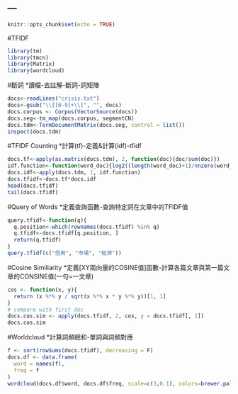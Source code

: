 ---
---

```r
knitr::opts_chunk$set(echo = TRUE)
```

#TFIDF
```r
library(tm)
library(tmcn)
library(Matrix)
library(wordcloud)
```

#斷詞
*讀檔-去註解-斷詞-詞矩陣
```r
docs<-readLines("crisis.txt")
docs<-gsub("\\[[0-9]+\\]", "", docs)
docs.corpus <- Corpus(VectorSource(docs))
docs.seg<-tm_map(docs.corpus, segmentCN)
docs.tdm<-TermDocumentMatrix(docs.seg, control = list())
inspect(docs.tdm)
```

#TFIDF Counting
*計算(tf)-定義&計算(idf)-tfidf
```r
docs.tf<-apply(as.matrix(docs.tdm), 2, function(doc){doc/sum(doc)})
idf.function<-function(word_doc){log2((length(word_doc)+1)/nnzero(word_doc))}
docs.idf<-apply(docs.tdm, 1, idf.function)
docs.tfidf<-docs.tf*docs.idf
head(docs.tfidf)
tail(docs.tfidf)
```

#Query of Words
*定義查詢函數-查詢特定詞在文章中的TFIDF值
```r
query.tfidf<-function(q){
  q.position<-which(rownames(docs.tfidf) %in% q)
  q.tfidf<-docs.tfidf[q.position, ]
  return(q.tfidf)
}
query.tfidf(c("信用", "市場", "經濟"))
```

#Cosine Similiarity
*定義[XY兩向量的COSINE值]函數-計算各篇文章與第一篇文章的CONSINE值(一句=一文章)
```r
cos <- function(x, y){
  return (x %*% y / sqrt(x %*% x * y %*% y))[1, 1]
}
# compare with first doc
docs.cos.sim <- apply(docs.tfidf, 2, cos, y = docs.tfidf[, 1])
docs.cos.sim
```

#Worldcloud
*計算詞頻總和-單詞與詞頻對應
```r
f <- sort(rowSums(docs.tfidf), decreasing = F)
docs.df <- data.frame(
  word = names(f),
  freq = f
)
wordcloud(docs.df$word, docs.df$freq, scale=c(3,0.1), colors=brewer.pal(6, "Dark2"))
```